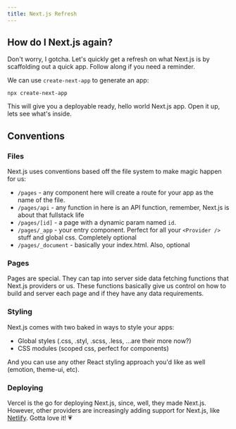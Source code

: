 ```yaml
---
title: Next.js Refresh
---
```


## How do I Next.js again?
Don't worry, I gotcha. Let's quickly get a refresh on what Next.js is by scaffolding out a quick app. Follow along if you need a reminder.

We can use `create-next-app` to generate an app:
```
npx create-next-app
```
This will give you a deployable ready, hello world Next.js app. Open it up, lets see what's inside.

## Conventions
### Files
Next.js uses conventions based off the file system to make magic happen for us:

* `/pages` - any component here will create a route for your app as the name of the file. 
* `/pages/api` - any function in here is an API function, remember, Next.js is about that fullstack life
* `/pages/[id]` - a page with a dynamic param named `id`. 
* `/pages/_app` - your entry component. Perfect for all your `<Provider />` stuff and global css. Completely optional
* `/pages/_document` - basically your index.html. Also, optional


### Pages
Pages are special. They can tap into server side data fetching functions that Next.js providers or us. These functions basically give us control on how to build and server each page and if they have any data requirements.

### Styling
Next.js comes with two baked in ways to style your apps:
* Global styles (.css, .styl, .scss, .less, ...are their more now?)
* CSS modules (scoped css, perfect for components)
 
And you can use any other React styling approach you'd like as well (emotion, theme-ui, etc).

### Deploying
Vercel is the go for deploying Next.js, since, well, they made Next.js. However, other providers are increasingly adding support for Next.js, like [Netlify](https://www.netlify.com/blog/2020/11/30/how-to-deploy-next.js-sites-to-netlify/). Gotta love it! 💗
